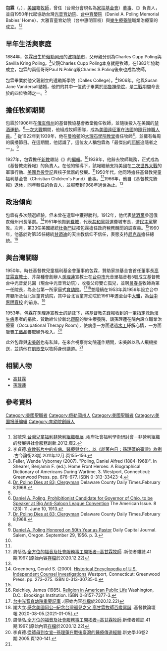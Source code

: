 {{Infobox person
|name        = 包霖
|image       = Daniel A. Poling.tif
|caption     = 包霖的照片，攝於1913年
|birth_date  = {{Birth date|1884|11|30}}
|birth_place = {{USA-1877}}[[俄勒岡州|俄勒岡州]][[波特蘭_(俄勒岡州)|波特蘭]]
|death_date  = {{Death date and age|1968|02|07|1884|11|30}}
|death_place = {{USA}}[[賓夕法尼亞州|賓夕法尼亞州]][[費城|費城]]
|other_names = 
|known_for   = 
|occupation  = [[圣职者|圣职者]]
|ethnicity   = 
|nationality = {{USA}}
}}
'''包霖'''（{{lang-en|Daniel Alfred Poling}}，{{bd|1884年|11月30日|1968年|2月7日|}}），[[美國|美國]]籍[[牧師|牧師]]，曾任{{link-en|基督教兒童福利基金會|ChildFund}}（台灣分會現名為[[家扶基金會|家扶基金會]]）[[董事|董事]]、《{{le|基督教先鋒報|Christian Herald}}》負責人，並自1950年代起協助台灣[[光音育幼院|光音育幼院]]、[[台中育嬰院|台中育嬰院]]（Daniel A. Poling Memorial Babies' Home）、大雅盲童育幼院（台中惠明盲校）與[[樂生療養院|樂生療養院]]職業治療室的成立。<ref>翁毓秀.[http://www.ccswf.org.tw/files/7100/15/2.2--%E7%BF%81%E6%AF%93%E7%A7%80.pdf 台灣兒童福利非營利組織發展] {{Wayback|url=http://www.ccswf.org.tw/files/7100/15/2.2--%E7%BF%81%E6%AF%93%E7%A7%80.pdf |date=20210105041548 }}.兩岸社會福利學術研討會－非營利組織的發展與社會服務創新.2012.頁2.</ref><ref>李貞德.[http://140.109.138.6/file/2204HkHduyJ.pdf 宣教影片中的疾病、醫療與文化，以《趁著白日：孫理蓮的臺灣》為例] {{Wayback|url=http://140.109.138.6/file/2204HkHduyJ.pdf |date=20210105041553 }}.古今論衡23期.2011年12月.頁155-156.</ref>

== 早年生活與家庭 ==
1884年，包霖出生於[[俄勒岡州|俄勒岡州]]的[[波特蘭市|波特蘭市]]，父母親分別為Charles Cupp Poling與Savilla Kring Poling。<ref name="我">Feller, Wende Vyborney (2007). "Poling, Daniel Alfred (1884-1968)". In Shearer, Benjamin F. (ed.). Home Front Heroes: A Biographical Dictionary of Americans During Wartime. 3. Westport, Connecticut: Greenwood Press. pp. 676–677. ISBN 0-313-33423-4.</ref>父親Charles Cupp Poling本身就是牧師，在1883年協助{{le|基督教協基會|Church of the United Brethren in Christ}}成立，包霖的兩個哥哥Paul N.Poling跟Charles S.Poling後來也成為牧師。

包霖畢業於他父親創立的達勒斯學院（Dalles College）。<ref name="波霖">[http://www.newspapers.com/image/14186419/ Dr. Poling Dies at 83; Clergyman] {{Wayback|url=http://www.newspapers.com/image/14186419/ |date=20210105041557 }} Delaware County Daily Times.February 8,1968.</ref>1906年，他與Susan Jane Vandersall結婚，他們的其中一位孩子{{le|克拉克.V.包霖|Clark V.Poling}}畢業於[[耶魯神學院|耶魯神學院]]，是[[二戰|二戰]]期間命喪於{{le|多切斯特號事件|SS Dorchester}}的四位牧師之一。<ref name="我"></ref>

== 擔任牧師期間 ==

包霖於1906年在[[俄亥俄州|俄亥俄州]]的基督教協基會教堂擔任牧師，並隨後投入在美國的[[美國禁酒令|禁酒運動]]。<ref>[https://books.google.com.tw/books?id=omMzAQAAMAAJ&redir_esc=y Daniel A. Poling, Prohibitionist Candidate for Governor of Ohio, to be Speaker at Big Anti-Saloon League Convention] The American Issue. 8 (23): 11. June 10, 1913.</ref>[[一次大戰|一次大戰]]期間，他組成牧師團隊，成為[[美國遠征軍|美國遠征軍]]在[[法國|法國]]的[[隨行神職人員|隨行神職人員]]。<ref name="波霖">[http://www.newspapers.com/image/14186419/ Dr. Poling Dies at 83; Clergyman] {{Wayback|url=http://www.newspapers.com/image/14186419/ |date=20210105041557 }} Delaware County Daily Times.February 8,1968.</ref>
從1922年到1939年，他在[[曼哈頓|曼哈頓]]的[[大理石學院教堂|大理石學院教堂]]擔任牧師<ref name="波霖"></ref>，並擁有每周的廣播節目。在這期間，他認識了{{le|諾曼.文森特.皮爾|Norman Vincent Peale}}，這位友人稱包霖為「最傑出的[[耶穌|耶穌]]追隨者之一」。<ref>[https://www.newspapers.com/image/94772928/ Daniel A. Poling Honored on 50th Year as Pastor]{{Wayback|url=https://www.newspapers.com/image/94772928/ |date=20210105041557 }} Daily Capital Journal. Salem, Oregon. September 29, 1956. p. 3.</ref>

1927年，包霖擔任[[新教|新教]]雜誌《{{le|基督教先鋒報|Christian Herald}}》的[[編輯|編輯]]。<ref name="波霖"></ref>1939年，他辭去牧師職務，正式成為《基督教先鋒報》的負責人。在他的領導下，該報繼續支持美國在[[二次世界大戰|二次世界大戰]]的軍事行動、[[美國兵役登記|美國兵役登記]]與核子武器的發展。<ref name="波霖"></ref>1950年代，他同時擔任基督教兒童福利基金會（Christian Children's Fund）董事。<ref name="周">周恬弘.[http://gospel.pct.org.tw/AssociatorMagazine.aspx?strTID=1&strISID=41&strMagID=M2006062301090 全方位的福音及社會服務事工開拓者─高甘霖牧師] {{Wayback|url=http://gospel.pct.org.tw/AssociatorMagazine.aspx?strTID=1&strISID=41&strMagID=M2006062301090 |date=20210116091545 }}.新使者雜誌.41期.1997.(原始內容[https://archive.vn/wip/TSsNe 存檔]於2020.12.22)</ref>1966年，他自《基督教先鋒報》退休，同年轉任{{le|基督教徒奮進青年協會|Young People's Society of Christian Endeavour}}的負責人，並服務到1968年過世為止。<ref name="波霖"></ref>

== 政治傾向 ==

包霖有多次競選經驗，但未曾在選舉中獲得勝利。1912年，他代表[[禁酒黨|禁酒黨]]參選俄亥俄州州長落選。<ref name="他">Greenberg, Gerald S. (2000). [[iarchive:historicalencycl0000unse/page/273/mode/2up|Historical Encyclopedia of U.S. Independent Counsel Investigations]] Westport, Connecticut: Greenwood Press. pp. 273–275. ISBN 0-313-30735-0.</ref>1951年他搬到[[費城|費城]]，代表[[共和黨_(美國)|共和黨]]競選費城市長，遭[[民主黨_(美國)|民主黨]]{{le|小約瑟夫·克拉克|Joseph S. Clark Jr.}}擊敗。次月，第33任美國總統[[杜魯門|杜魯門]]拔擢包霖擔任政府稅務醜聞的調查員。<ref name="他"></ref>1960年，他基於對第35任總統[[甘迺迪|甘迺迪]]的天主教信仰不信任，表態支持[[尼克森|尼克森]]擔任總統。<ref>Reichley, James (1985). [[iarchive:religioninameric0000reic|Religion in American Public Life]] Washington, D.C.: Brookings Institution. ISBN 0-8157-7377-3.</ref>

== 與台灣關聯 ==
1950年，時任基督教兒童福利基金會董事的包霖，贊助家扶基金會首任董事長[[高甘霖|高甘霖]][[宣教士|宣教士]]、芥菜種會創辦人[[孫理蓮|孫理蓮]]宣教士在[[台中市|台中市]]光音里福音巷5號成立基督教台中光音愛兒園（現台中光音育幼院），收養父母雙亡孤兒，並聘[[呂春長|呂春長]]牧師為第一任院長，為全台第一所家庭式[[育幼院|育幼院]]。<ref>[http://www.child-home.org.tw/child_home/about_4.php 台中光音育幼院重要記事] {{Wayback|url=http://www.child-home.org.tw/child_home/about_4.php |date=20210105041643 }}.(原始內容[https://archive.vn/wip/O6mBK 存檔]於2020.12.22)</ref><ref>謝大立.[https://cct.asia/html/news/3-3.php?cat=4&article=1366107 感念美國阿公─紀念台灣孤兒之父 高甘霖牧師百歲冥誕] {{Wayback|url=https://cct.asia/html/news/3-3.php?cat=4&article=1366107 |date=20210105041644 }}.基督教論壇報.2020-08-05.[2021-01-05].</ref>並陸續在1953年與1956年設立台中育嬰所及台北盲童育幼院，其中台北盲童育幼院於1961年遷至台中[[大雅區|大雅]]，為[http://www.hmsh.tc.edu.tw/ 台中惠明盲校] {{Wayback|url=http://www.hmsh.tc.edu.tw/ |date=20140224035542 }}的前身。<ref name="周">周恬弘.[http://gospel.pct.org.tw/AssociatorMagazine.aspx?strTID=1&strISID=41&strMagID=M2006062301090 全方位的福音及社會服務事工開拓者─高甘霖牧師].新使者雜誌.41期.1997.(原始內容[https://archive.vn/wip/TSsNe 存檔]於2020.12.22)</ref>

1953年，包霖在孫理蓮宣教士的請託下，將基督教先鋒報收到的一筆指定救助[[漢生病|漢生病]]患者的捐款，贊助給位於新北[[迴龍_(臺灣)|迴龍]]的樂生療養院，讓孫理蓮在院內設立職業治療室（Occupational Therapy Room），使病患一方面透過[[木工|木工]]紓解心情，一方面販賣[[工藝品|工藝品]]獲取額外收入。<ref name="李">李貞德.[https://www2.ihp.sinica.edu.tw/file/2201UmmXtXY.pdf 從師母到女宣─孫理蓮在戰後臺灣的醫療傳道經驗]{{Wayback|url= https://www2.ihp.sinica.edu.tw/file/2201UmmXtXY.pdf |date=20210105041601 }}.新史學.16卷2期.2005.頁120-141.</ref>

此外包霖與[[宋美齡|宋美齡]]也有私誼，在來台視察育幼院運作期間，宋美齡以私人飛機接送，並請他在[[凱歌堂|凱歌堂]]以牧師身份講道。<ref name="李"></ref>

== 相關人物 ==
*[[高甘霖|高甘霖]]
*[[孫理蓮|孫理蓮]]

== 參考資料 ==
{{reflist}}

{{Authority control}}
{{DEFAULTSORT:Poling, Daniel A.}}
[[Category:美國聖職者|Category:美國聖職者]]
[[Category:俄勒岡州人|Category:俄勒岡州人]]
[[Category:美國聖職者|Category:美國聖職者]]
[[Category:美国报纸编辑|Category:美国报纸编辑]]
[[Category:育幼院創辦人|Category:育幼院創辦人]]